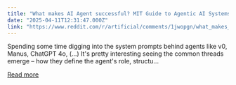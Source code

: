 ```yaml
---
title: "What makes AI Agent successful? MIT Guide to Agentic AI Systems engineering"
date: "2025-04-11T12:31:47.000Z"
link: "https://www.reddit.com/r/artificial/comments/1jwopgn/what_makes_ai_agent_successful_mit_guide_to/"
---
```


Spending some time digging into the system prompts behind agents like v0, Manus, ChatGPT 4o, (...)
 It's pretty interesting seeing the common threads emerge – how they define the agent's role, structu...

[Read more](https://www.reddit.com/r/artificial/comments/1jwopgn/what_makes_ai_agent_successful_mit_guide_to/)
